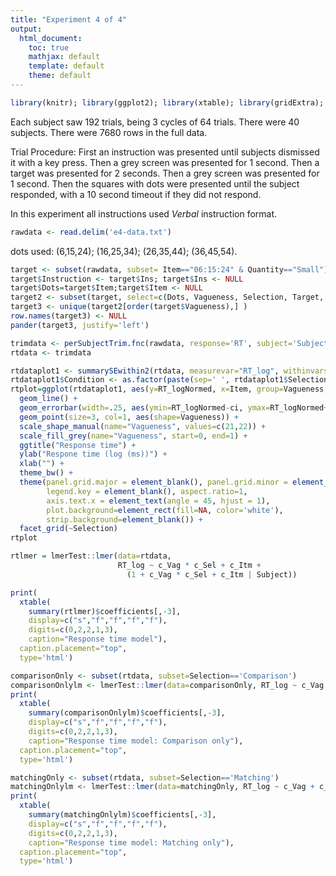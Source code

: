 ```yaml
---
title: "Experiment 4 of 4"
output:
  html_document:
    toc: true
    mathjax: default
    template: default
    theme: default
---
```


<style>
table, th, td {
    border: 1px grey;
    border-collapse: collapse;
    padding:2px 5px 2px 5px
}  
</style>

```r
library(knitr); library(ggplot2); library(xtable); library(gridExtra); library(lme4); library(lmerTest);  library(data.table); library(dplyr); library(dtplyr); library(pander); library(LMERConvenienceFunctions); source('summarySEwithin2.R') 
```

Each subject saw 192 trials, being 3 cycles of 64 trials. There were 40 subjects. There were 7680 rows in the full data.

Trial Procedure:
First an instruction was presented until subjects dismissed it with a key press. Then a grey screen was presented for 1 second. Then a target was presented for 2 seconds. Then a grey screen was presented for 1 second. Then the squares with dots were presented until the subject responded, with a 10 second timeout if they did not respond.

In this experiment all instructions used *Verbal* instruction format.

```r
rawdata <- read.delim('e4-data.txt')
```

dots used:
(6,15,24);
(16,25,34);
(26,35,44);
(36,45,54).

```r
target <- subset(rawdata, subset= Item=="06:15:24" & Quantity=="Small")
target$Instruction <- target$Ins; target$Ins <- NULL
target$Dots=target$Item;target$Item <- NULL
target2 <- subset(target, select=c(Dots, Vagueness, Selection, Target, Instruction))
target3 <- unique(target2[order(target$Vagueness),] )
row.names(target3) <- NULL
pander(target3, justify='left')
```

```r
trimdata <- perSubjectTrim.fnc(rawdata, response='RT', subject='Subject', trim = 2.5)$data
rtdata <- trimdata
```

```r
rtdataplot1 <- summarySEwithin2(rtdata, measurevar="RT_log", withinvars=c("Vagueness", "Selection", "Item"), idvar="Subject")
rtdataplot1$Condition <- as.factor(paste(sep=' ', rtdataplot1$Selection, rtdataplot1$Vagueness))
rtplot=ggplot(rtdataplot1, aes(y=RT_logNormed, x=Item, group=Vagueness, shape=Vagueness, fill=Vagueness)) +
  geom_line() +
  geom_errorbar(width=.25, aes(ymin=RT_logNormed-ci, ymax=RT_logNormed+ci)) +
  geom_point(size=3, col=1, aes(shape=Vagueness)) +
  scale_shape_manual(name="Vagueness", values=c(21,22)) +
  scale_fill_grey(name="Vagueness", start=0, end=1) +
  ggtitle("Response time") +
  ylab("Respone time (log (ms))") + 
  xlab("") +
  theme_bw() +
  theme(panel.grid.major = element_blank(), panel.grid.minor = element_blank(),
        legend.key = element_blank(), aspect.ratio=1,
        axis.text.x = element_text(angle = 45, hjust = 1),
        plot.background=element_rect(fill=NA, color='white'),
        strip.background=element_blank()) +
  facet_grid(~Selection) 
rtplot
```

```r
rtlmer = lmerTest::lmer(data=rtdata,
                        RT_log ~ c_Vag * c_Sel + c_Itm +
                          (1 + c_Vag * c_Sel + c_Itm | Subject))
```

```r
print(
  xtable(
    summary(rtlmer)$coefficients[,-3], 
    display=c("s","f","f","f","f"),
    digits=c(0,2,2,1,3),
    caption="Response time model"),
  caption.placement="top", 
  type='html')
```

```r
comparisonOnly <- subset(rtdata, subset=Selection=='Comparison')
comparisonOnlylm <- lmerTest::lmer(data=comparisonOnly, RT_log ~ c_Vag + c_Itm + (1 + c_Vag + c_Itm | Subject))
print(
  xtable(
    summary(comparisonOnlylm)$coefficients[,-3], 
    display=c("s","f","f","f","f"),
    digits=c(0,2,2,1,3),
    caption="Response time model: Comparison only"),
  caption.placement="top", 
  type='html')
```

```r
matchingOnly <- subset(rtdata, subset=Selection=='Matching')
matchingOnlylm <- lmerTest::lmer(data=matchingOnly, RT_log ~ c_Vag + c_Itm + (1 + c_Vag + c_Itm | Subject))
print(
  xtable(
    summary(matchingOnlylm)$coefficients[,-3], 
    display=c("s","f","f","f","f"),
    digits=c(0,2,2,1,3),
    caption="Response time model: Matching only"),
  caption.placement="top", 
  type='html')
```
